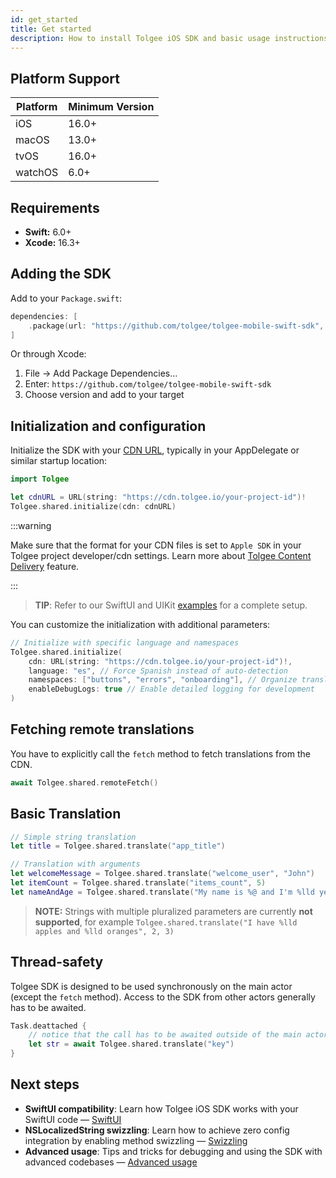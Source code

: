 ```yaml
---
id: get_started
title: Get started
description: How to install Tolgee iOS SDK and basic usage instructions.
---
```


## Platform Support

| Platform | Minimum Version | 
|----------|----------------|
| iOS      | 16.0+          |
| macOS    | 13.0+          |
| tvOS     | 16.0+          |
| watchOS  | 6.0+           |

## Requirements

- **Swift:** 6.0+
- **Xcode:** 16.3+

## Adding the SDK

Add to your `Package.swift`:

```swift
dependencies: [
    .package(url: "https://github.com/tolgee/tolgee-mobile-swift-sdk", from: "1.0.0")
]
```

Or through Xcode:
1. File → Add Package Dependencies...
2. Enter: `https://github.com/tolgee/tolgee-mobile-swift-sdk`
3. Choose version and add to your target

## Initialization and configuration

Initialize the SDK with your [CDN URL](/platform/projects_and_organizations/content_delivery), typically in your AppDelegate or similar startup location:

```swift
import Tolgee

let cdnURL = URL(string: "https://cdn.tolgee.io/your-project-id")!
Tolgee.shared.initialize(cdn: cdnURL)
```
:::warning

Make sure that the format for your CDN files is set to `Apple SDK` in your Tolgee project developer/cdn settings.
Learn more about [Tolgee Content Delivery](/platform/projects_and_organizations/content_delivery) feature.

:::

> **TIP**:
> Refer to our SwiftUI and UIKit [examples](https://github.com/tolgee/tolgee-mobile-swift-sdk/tree/main/Examples) for a complete setup.


You can customize the initialization with additional parameters:
```swift
// Initialize with specific language and namespaces
Tolgee.shared.initialize(
    cdn: URL(string: "https://cdn.tolgee.io/your-project-id")!,
    language: "es", // Force Spanish instead of auto-detection
    namespaces: ["buttons", "errors", "onboarding"], // Organize translations
    enableDebugLogs: true // Enable detailed logging for development
)
```

## Fetching remote translations
You have to explicitly call the `fetch` method to fetch translations from the CDN.
```swift
await Tolgee.shared.remoteFetch()
```

## Basic Translation

```swift
// Simple string translation
let title = Tolgee.shared.translate("app_title")

// Translation with arguments
let welcomeMessage = Tolgee.shared.translate("welcome_user", "John")
let itemCount = Tolgee.shared.translate("items_count", 5)
let nameAndAge = Tolgee.shared.translate("My name is %@ and I'm %lld years old", "John", 30)
```
> **NOTE:**
> Strings with multiple pluralized parameters are currently **not supported**, 
> for example `Tolgee.shared.translate("I have %lld apples and %lld oranges", 2, 3)`

## Thread-safety

Tolgee SDK is designed to be used synchronously on the main actor (except the `fetch` method). Access to the SDK from other actors generally has to be awaited.

```swift
Task.deattached {
    // notice that the call has to be awaited outside of the main actor
    let str = await Tolgee.shared.translate("key")
}
```

## Next steps

- __SwiftUI compatibility__: Learn how Tolgee iOS SDK works with your SwiftUI code — [SwiftUI](./swiftui.mdx)
- __NSLocalizedString swizzling__: Learn how to achieve zero config integration by enabling method swizzling — [Swizzling](swizzling.mdx)
- __Advanced usage__: Tips and tricks for debugging and using the SDK with advanced codebases — [Advanced usage](./advanced.mdx)



